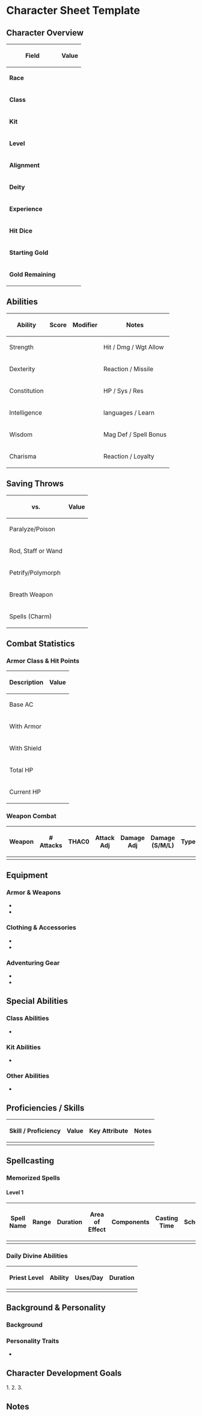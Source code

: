 = Character Sheet Template =

== Character Overview ==

{| class="wikitable"
|-
! Field !! Value
|-
| '''Race''' || 
|-
| '''Class''' || 
|-
| '''Kit''' || 
|-
| '''Level''' || 
|-
| '''Alignment''' || 
|-
| '''Deity''' || 
|-
| '''Experience''' || 
|-
| '''Hit Dice''' || 
|-
| '''Starting Gold''' || 
|-
| '''Gold Remaining''' || 
|}

== Abilities ==

{| class="wikitable"
|-
! Ability !! Score !! Modifier !! Notes
|-
| Strength || || || Hit / Dmg / Wgt Allow
|-
| Dexterity || || || Reaction / Missile
|-
| Constitution || || || HP / Sys / Res
|-
| Intelligence || || || languages / Learn
|-
| Wisdom || || || Mag Def / Spell Bonus
|-
| Charisma || || || Reaction / Loyalty
|}

== Saving Throws ==

{| class="wikitable"
|-
! vs. !! Value
|-
| Paralyze/Poison || 
|-
| Rod, Staff or Wand || 
|-
| Petrify/Polymorph || 
|-
| Breath Weapon || 
|-
| Spells (Charm) || 
|}

== Combat Statistics ==

=== Armor Class & Hit Points ===

{| class="wikitable"
|-
! Description !! Value
|-
| Base AC || 
|-
| With Armor || 
|-
| With Shield || 
|-
| Total HP || 
|-
| Current HP || 
|}

=== Weapon Combat ===

{| class="wikitable"
|-
! Weapon !! # Attacks !! THAC0 !! Attack Adj !! Damage Adj !! Damage (S/M/L) !! Type !! Range !! Weight !! Size !! Speed
|-
| || || || || || || || || || ||
|}

== Equipment ==

=== Armor & Weapons ===

* 
* 

=== Clothing & Accessories ===

* 
* 

=== Adventuring Gear ===

* 
* 

== Special Abilities ==

=== Class Abilities ===

* 

=== Kit Abilities ===

* 

=== Other Abilities ===

* 

== Proficiencies / Skills ==

{| class="wikitable"
|-
! Skill / Proficiency !! Value !! Key Attribute !! Notes
|-
| || || ||
|}

== Spellcasting ==

=== Memorized Spells ===

==== Level 1 ====

{| class="wikitable"
|-
! Spell Name !! Range !! Duration !! Area of Effect !! Components !! Casting Time !! School !! Sphere
|-
| || || || || || || ||
|}

=== Daily Divine Abilities ===

{| class="wikitable"
|-
! Priest Level !! Ability !! Uses/Day !! Duration
|-
| || || ||
|}

== Background & Personality ==

=== Background ===

=== Personality Traits ===

* 

== Character Development Goals ==

1. 
2. 
3. 

== Notes == 